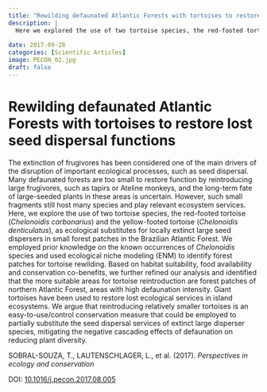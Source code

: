 ---
title: "Rewilding defaunated Atlantic Forests with tortoises to restore lost seed dispersal functions"
description: |
  Here we explored the use of two tortoise species, the red-footed tortoise *Chelonoidis carbonarius* and the yellow-footed tortoise *Chelonoidis denticulatus*, as ecological substitutes for locally extinct large seed dispersers
  
date: 2017-09-28
categories: [Scientific Articles]
image: PECON_02.jpg
draft: false
---

# Rewilding defaunated Atlantic Forests with tortoises to restore lost seed dispersal functions

The extinction of frugivores has been considered one of the main drivers of the disruption of important ecological processes, such as seed dispersal. Many defaunated forests are too small to restore function by reintroducing large frugivores, such as tapirs or Ateline monkeys, and the long-term fate of large-seeded plants in these areas is uncertain. However, such small fragments still host many species and play relevant ecosystem services. Here, we explore the use of two tortoise species, the red-footed tortoise (*Chelonoidis carbonarius*) and the yellow-footed tortoise (*Chelonoidis denticulatus*), as ecological substitutes for locally extinct large seed dispersers in small forest patches in the Brazilian Atlantic Forest. We employed prior knowledge on the known occurrences of *Chelonoidis* species and used ecological niche modeling (ENM) to identify forest patches for tortoise rewilding. Based on habitat suitability, food availability and conservation co-benefits, we further refined our analysis and identified that the more suitable areas for tortoise reintroduction are forest patches of northern Atlantic Forest, areas with high defaunation intensity. Giant tortoises have been used to restore lost ecological services in island ecosystems. We argue that reintroducing relatively smaller tortoises is an easy-to-use/control conservation measure that could be employed to partially substitute the seed dispersal services of extinct large disperser species, mitigating the negative cascading effects of defaunation on reducing plant diversity.


SOBRAL-SOUZA, T., LAUTENSCHLAGER, L., et al. (2017). *Perspectives in ecology and conservation*

DOI: [10.1016/j.pecon.2017.08.005](https://www.sciencedirect.com/science/article/pii/S2530064417300731?via%3Dihub)